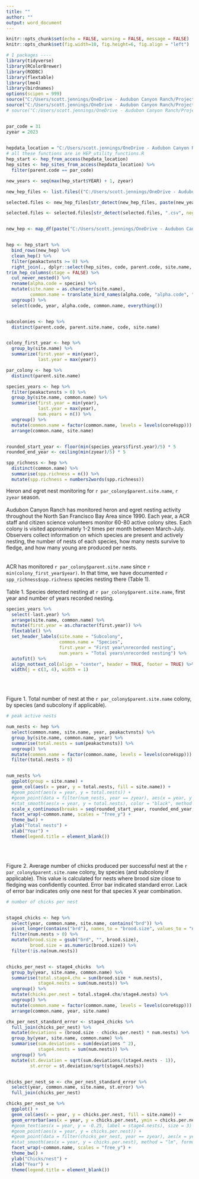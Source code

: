 ```yaml
---
title: ""
author: ""
output: word_document
---
```



```r
knitr::opts_chunk$set(echo = FALSE, warning = FALSE, message = FALSE)
knitr::opts_chunk$set(fig.width=10, fig.height=6, fig.align = "left") 
```


```r


# 1 packages ----
library(tidyverse)
library(RColorBrewer)
library(RODBC)
library(flextable)
library(lme4)
library(birdnames)
options(scipen = 999)
source("C:/Users/scott.jennings/OneDrive - Audubon Canyon Ranch/Projects/my_R_general/utility_functions/numbers2words.R")
source("C:/Users/scott.jennings/OneDrive - Audubon Canyon Ranch/Projects/core_monitoring_research/HEP/HEP_data_work/HEP_code/HEP_utility_functions.R")
# source("C:/Users/scott.jennings/OneDrive - Audubon Canyon Ranch/Projects/HEP/HEP_data_work/HEP_code/HEP_data_summary_functions.R")


par_code = 31
zyear = 2023
  
```



```r


hepdata_location = "C:/Users/scott.jennings/OneDrive - Audubon Canyon Ranch/Projects/core_monitoring_research/HEP/HEP_data_work/HEP_data/HEPDATA.accdb"
# all these functions are in HEP_utility_functions.R
hep_start <- hep_from_access(hepdata_location)
hep_sites <- hep_sites_from_access(hepdata_location) %>% 
  filter(parent.code == par_code)

new_years <- seq(max(hep_start$YEAR) + 1, zyear) 

new_hep_files <- list.files(("C:/Users/scott.jennings/OneDrive - Audubon Canyon Ranch/Projects/core_monitoring_research/HEP/rawhep_to_HEPDATA/data/as_HEPDATA"))

selected.files <- new_hep_files[str_detect(new_hep_files, paste(new_years, collapse = "|"))]

selected.files <- selected.files[str_detect(selected.files, ".csv", negate = TRUE)]


new_hep <- map_df(paste("C:/Users/scott.jennings/OneDrive - Audubon Canyon Ranch/Projects/core_monitoring_research/HEP/rawhep_to_HEPDATA/data/as_HEPDATA/", selected.files, sep = ""), readRDS)


hep <- hep_start %>% 
  bind_rows(new_hep) %>% 
  clean_hep() %>% 
  filter(peakactvnsts >= 0) %>% 
  right_join(., dplyr::select(hep_sites, code, parent.code, site.name, parent.site.name, county, subregion))  %>% # this is a filtering join to par_code
trim_hep_columns(stage = FALSE) %>% 
  cut_never_nested() %>% 
  rename(alpha.code = species) %>% 
  mutate(site.name = as.character(site.name),
         common.name = translate_bird_names(alpha.code, "alpha.code", "common.name")) %>%  
  ungroup() %>% 
  select(code, year, alpha.code, common.name, everything())


subcolonies <- hep %>% 
  distinct(parent.code, parent.site.name, code, site.name)


colony_first_year <- hep %>% 
  group_by(site.name) %>% 
  summarize(first.year = min(year),
            last.year = max(year))

par_colony <- hep %>% 
  distinct(parent.site.name)

species_years <- hep %>% 
  filter(peakactvnsts > 0) %>% 
  group_by(site.name, common.name) %>% 
  summarise(first.year = min(year),
            last.year = max(year),
            num.years = n()) %>% 
  ungroup() %>% 
  mutate(common.name = factor(common.name, levels = levels(core4spp))) %>% 
  arrange(common.name, site.name)


rounded_start_year <- floor(min(species_years$first.year)/5) * 5
rounded_end_year <- ceiling(min(zyear)/5) * 5

spp_richness <- hep %>% 
  distinct(common.name) %>% 
  summarise(spp.richness = n()) %>% 
  mutate(spp.richness = numbers2words(spp.richness))

```
Heron and egret nest monitoring for `r par_colony$parent.site.name`, `r zyear` season.
\
\
Audubon Canyon Ranch has monitored heron and egret nesting activity throughout the North San Francisco Bay Area since 1990. Each year, a ACR staff and citizen science volunteers monitor 60-80 active colony sites. Each colony is visited approximately 1-2 times per month between March-July. Observers collect information on which species are present and actively nesting, the number of nests of each species, how many nests survive to fledge, and how many young are produced per nests.  
\
\
ACR has monitored `r par_colony$parent.site.name` since `r min(colony_first_year$year)`. In that time, we have documented `r spp_richness$spp.richness` species nesting there (Table 1).
\
\
Table 1. Species detected nesting at `r par_colony$parent.site.name`, first year and number of years recorded nesting.
```r
species_years %>% 
  select(-last.year) %>% 
  arrange(site.name, common.name) %>%
  mutate(first.year = as.character(first.year)) %>% 
  flextable() %>% 
  set_header_labels(site.name = "Subcolony",
                    common.name = "Species",
                    first.year = "First year\nrecorded nesting",
                    num.years = "Total years\nrecorded nesting") %>% 
  autofit() %>% 
  align_nottext_col(align = "center", header = TRUE, footer = TRUE) %>% 
  width(j = c(3, 4), width = 1)

```
\
\






Figure 1. Total number of nest at the `r par_colony$parent.site.name` colony, by species (and subcolony if applicable).
```r

# peak active nests

num_nests <- hep %>% 
  select(common.name, site.name, year, peakactvnsts) %>% 
  group_by(site.name, common.name, year) %>% 
  summarise(total.nests = sum(peakactvnsts)) %>% 
  ungroup() %>% 
  mutate(common.name = factor(common.name, levels = levels(core4spp))) %>% 
  filter(total.nests > 0)


num_nests %>% 
  ggplot(group = site.name) +
  geom_col(aes(x = year, y = total.nests, fill = site.name)) +
  #geom_point(aes(x = year, y = total.nests)) +
  #geom_point(data = filter(num_nests, year == zyear), aes(x = year, y = total.nests), color = "red", size = 2) +
  #stat_smooth(aes(x = year, y = total.nests), color = "black", method = "lm", formula = y ~ x + I(x^2), se = FALSE) +
  scale_x_continuous(breaks = seq(rounded_start_year, rounded_end_year, by = 5), labels = seq(rounded_start_year, rounded_end_year, by = 5)) +
  facet_wrap(~common.name, scales = "free_y") +
  theme_bw() +
  ylab("Total nests") +
  xlab("Year") +
  theme(legend.title = element_blank()) 

```
\
\


Figure 2. Average number of chicks produced per successful nest at the `r par_colony$parent.site.name` colony, by species (and subcolony if applicable). This value is calculated for nests where brood size close to fledging was confidently counted. Error bar indicated standard error. Lack of error bar indicates only one nest for that species X year combination.
```r

# number of chicks per nest


stage4_chicks <- hep %>% 
  select(year, common.name, site.name, contains("brd")) %>% 
  pivot_longer(contains("brd"), names_to = "brood.size", values_to = "num.nests") %>% 
  filter(num.nests > 0) %>% 
  mutate(brood.size = gsub("brd", "", brood.size),
         brood.size = as.numeric(brood.size)) %>% 
  filter(!is.na(num.nests))


chicks_per_nest <- stage4_chicks  %>% 
  group_by(year, site.name, common.name) %>% 
  summarise(total.stage4.chx = sum(brood.size * num.nests),
            stage4.nests = sum(num.nests)) %>% 
  ungroup() %>% 
  mutate(chicks.per.nest = total.stage4.chx/stage4.nests) %>% 
  ungroup() %>% 
  mutate(common.name = factor(common.name, levels = levels(core4spp))) %>% 
  arrange(common.name, year, site.name)

chx_per_nest_standard_error <- stage4_chicks %>% 
  full_join(chicks_per_nest) %>% 
  mutate(deviations = (brood.size - chicks.per.nest) * num.nests) %>% 
  group_by(year, site.name, common.name) %>% 
  summarise(sum.deviations = sum(deviations ^ 2),
            stage4.nests = sum(num.nests)) %>% 
  ungroup() %>% 
  mutate(st.deviation = sqrt(sum.deviations/(stage4.nests - 1)),
         st.error = st.deviation/sqrt(stage4.nests))


chicks_per_nest_se <- chx_per_nest_standard_error %>% 
  select(year, common.name, site.name, st.error) %>% 
  full_join(chicks_per_nest)

chicks_per_nest_se %>% 
  ggplot() +
  geom_col(aes(x = year, y = chicks.per.nest, fill = site.name)) +
  geom_errorbar(aes(x = year, y = chicks.per.nest, ymin = chicks.per.nest - st.error, ymax = chicks.per.nest + st.error)) +
  #geom_text(aes(x = year, y = -0.25, label = stage4.nests), size = 3) +
  #geom_point(aes(x = year, y = chicks.per.nest)) +
  #geom_point(data = filter(chicks_per_nest, year == zyear), aes(x = year, y = chicks.per.nest), color = "red", size = 2) +
  #stat_smooth(aes(x = year, y = chicks.per.nest), method = "lm", formula = y ~ 1, color = "black", se = FALSE) +
  facet_wrap(~common.name, scales = "free_y") +
  theme_bw() +
  ylab("Chicks/nest") +
  xlab("Year") +
  theme(legend.title = element_blank())

  


```
\
\

